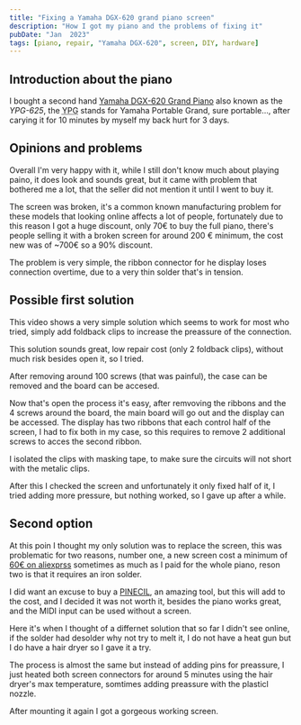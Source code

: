 ```yaml
---
title: "Fixing a Yamaha DGX-620 grand piano screen"
description: "How I got my piano and the problems of fixing it"
pubDate: "Jan  2023"
tags: [piano, repair, "Yamaha DGX-620", screen, DIY, hardware]
---
```



## Introduction about the piano

I bought a second hand [Yamaha DGX-620 Grand Piano](https://en.wikipedia.org/wiki/Yamaha_DGX-620) also known as the <i>YPG-625</i>, the <abbr title="Yamaha Portable Grand">YPG</abbr> stands for Yamaha Portable Grand, sure portable..., after carying it for 10 minutes by myself my back hurt for 3 days.

## Opinions and problems

Overall I'm very happy with it, while I still don't know much about playing paino, it does look and sounds great, but it came with problem that bothered me a lot, that the seller did not mention it until I went to buy it.

The screen was broken, it's a common known manufacturing problem for these models that looking online affects a lot of people, fortunately due to this reason I got a huge discount, only 70€ to buy the full piano, there's people selling it with a broken screen for around 200 € minimum, the cost new was of ~700€ so a 90% discount.

The problem is very simple, the ribbon connector for he display loses connection overtime, due to a very thin solder that's in tension.

## Possible first solution

This video shows a very simple solution which seems to work for most who tried, simply add foldback clips to increase the preassure of the connection.

<YoutubeVideo videoId="JNsmoBEO4nI" videoTitle="Yamaha YPG / DGX LCD Screen Fix, Easy & Fast" />

This solution sounds great, low repair cost (only 2 foldback clips), without much risk besides open it, so I tried.

After removing around 100 screws (that was painful), the case can be removed and the board can be accesed.

Now that's open the process it's easy, after remvoving the ribbons and the 4 screws around the board, the main board will go out and the display can be accessed.
The display has two ribbons that each control half of the screen, I had to fix both in my case, so this requires to remove 2 additional screws to acces the second ribbon.

I isolated the clips with masking tape, to make sure the circuits will not short with the metalic clips.

After this I checked the screen and unfortunately it only fixed half of it, I tried adding more pressure, but nothing worked, so I gave up after a while.

## Second option

At this poin I thought my only solution was to replace the screen, this was problematic for two reasons, number one, a new screen cost a minimum of [60€ on aliexprss](https://de.aliexpress.com/item/1005004712449602.html) sometimes as much as I paid for the whole piano, reson two is that it requires an iron solder.

I did want an excuse to buy a [PINECIL](https://pine64.com/product/pinecil-smart-mini-portable-soldering-iron/), an amazing tool, but this will add to the cost, and I decided it was not worth it, besides the piano works great, and the MIDI input can be used without a screen.

Here it's when I thought of a differnet solution that so far I didn't see online, if the solder had desolder why not try to melt it, I do not have a heat gun but I do have a hair dryer so I gave it a try.

The process is almost the same but instead of adding pins for preassure, I just heated both screen connectors for around 5 minutes using the hair dryer's max temperature, somtimes adding preassure with the plasticl nozzle.

After mounting it again I got a gorgeous working screen.

<YoutubeVideo videoId="fPGboN25uWo" videoTitle="Yamaha DGX-620 Grand Piano Screen Repair" />
